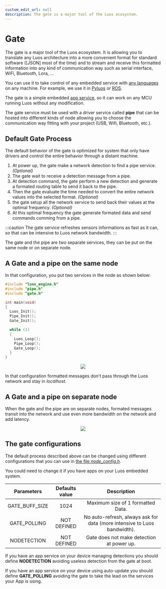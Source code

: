 ```yaml
---
custom_edit_url: null
description: The gate is a major tool of the Luos ecosystem.
---
```



# Gate

The gate is a major tool of the Luos ecosystem. It is allowing you to translate any Luos architecture into a more convenient format for standard software ([JSON] most of the time) and to stream and receive this formatted information into any kind of communication way such as serial interface, WiFi, Bluetooth, Lora, ...

You can use it to take control of any embedded service with [any languages](/docs/api) on any machine. For example, we use it in [Pyluos](/docs/tools/pyluos) or [ROS](/docs/tools/ros).

The gate is a simple embedded [app service](../luos-technology/services/service-api#apps-guidelines), so it can work on any MCU running Luos without any modification.

The gate service must be used with a driver service called **pipe** that can be hosted into different kinds of <Tooltip def={customFields.node_def}>node</Tooltip> allowing you to choose the communication way fitting with your project (USB, Wifi, Bluetooth, etc.).

## Default Gate Process

The default behavior of the gate is optimized for system that only have drivers and control the entire behavior through a distant machine.

1.  At power up, the gate make a network detection to find a pipe service. _(Optional)_
2.  The gate wait to receive a detection message from a pipe.
3.  At detection command, the gate perform a new detection and generate a formated routing table to send it back to the pipe.
4.  Then the gate evaluate the time needed to convert the entire network values into the selected format. _(Optional)_
5.  the gate setup all the network service to send back their values at the optimal frequency. _(Optional)_
6.  At this optimal frequency the gate generate formated data and send commands comming from a pipe.

:::caution
The gate service refreshes sensors informations as fast as it can, so that can be intensive to Luos network bandwidth.
:::

The gate and the pipe are two separate services, they can be put on the same node or on separate node.

## A Gate and a pipe on the same node

In that configuration, you put two services in the node as shown below:

```c
#include "luos_engine.h"
#include "pipe.h"
#include "gate.h"

int main(void)
{
  Luos_Init();
  Pipe_Init();
  Gate_Init();

  while (1)
  {
    Luos_Loop();
    Pipe_Loop();
    Gate_Loop();
  }
}
```

<div align="center">
  <Image
    src="/documentation-assets/images/gate_pipe.svg"
    darkSrc="/documentation-assets/images/gate_pipe_dark.svg"
  />
</div>

In that configuration formatted messages don't pass through the Luos network and stay in _localhost_.

## A Gate and a pipe on separate node

When the gate and the pipe are on separate nodes, formated messages transit into the network and use even more bandwidth on the network and add latency.

<div align="center">
  <Image
    src="/documentation-assets/images/gate_pipe_separate.svg"
    darkSrc="/documentation-assets/images/gate_pipe_separate-dark.svg"
  />
</div>

## The gate configurations

The default process described above can be changed using different configurations that you can use in [the file _node_config.h_](/docs/luos-technology/basics/orga#configuration).

You could need to change it if you have apps on your Luos embedded system.

|   Parameters   | Defaults value |                               Description                                |
| :------------: | :------------: | :----------------------------------------------------------------------: |
| GATE_BUFF_SIZE |      1024      |                    Maximum size of 1 formatted Data.                     |
|  GATE_POLLING  |  NOT DEFINED   | No auto-refresh, always ask for data (more intensive to Luos bandwidth). |
|  NODETECTION   |  NOT DEFINED   |                Gate does not make detection at power up.                 |

If you have an app service on your device managing detections you should define **NODETECTION** avoiding useless detection from the gate at boot.

If you have an app service on your device using auto-update you should define **GATE_POLLING** avoiding the gate to take the lead on the services your App is using.
